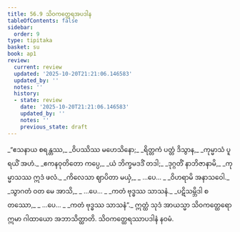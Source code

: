 ```yaml
---
title: 56.9 သိဝကတ္ထေရအပဒါန
tableOfContents: false
sidebar:
  order: 9
type: tipitaka
basket: su
book: ap1
review:
  current: review
  updated: '2025-10-20T21:21:06.146583'
  updated_by: ''
  notes: ''
  history:
  - state: review
    date: '2025-10-20T21:21:06.146583'
    updated_by: ''
    notes: ''
    previous_state: draft
---
```



<DynamicBreadcrumb />


<ReviewStatus review={frontmatter.review} showDetails={true} />

<HypothesisAnnotation frontmatter={frontmatter} />

<Division number="117" book="ap1" e="ch" v="20" p="438">

<Paragraph number="7803" type="verses" book="ap1">
_“ဧသနာယ စရန္တဿ,_  
_ဝိပဿိဿ မဟေသိနော;_  
_ရိတ္တကံ ပတ္တံ ဒိသွာန,_  
_ကုမ္မာသံ ပူရယိံ အဟံ._  

</Paragraph>

</Division>
<Division number="118" book="ap1" e="ch" v="20" p="438">

<Paragraph number="7804" type="verses" book="ap1">
_ဧကနဝုတိတော ကပ္ပေ,_  
_ယံ ဘိက္ခမဒဒိံ တဒါ;_  
_ဒုဂ္ဂတိံ နာဘိဇာနာမိ,_  
_ကုမ္မာသဿ ဣဒံ ဖလံ._  

</Paragraph>

</Division>
<Division number="119" book="ap1" e="ch" v="20" p="439">

<Paragraph number="7805" type="verses" book="ap1">
_ကိလေသာ ဈာပိတာ မယှံ,_  
_ …ပေ… _  
_ဝိဟရာမိ အနာသဝေါ._  

</Paragraph>

</Division>
<Division number="120" book="ap1" e="ch" v="20" p="439">

<Paragraph number="7806" type="verses" book="ap1">
_သွာဂတံ ဝတ မေ အာသိ,_  
_ …ပေ… _  
_ကတံ ဗုဒ္ဓဿ သာသနံ._  

</Paragraph>

</Division>
<Division number="121" book="ap1" e="ch" v="20" p="439">

<Paragraph number="7807" type="verses" book="ap1">
_ပဋိသမ္ဘိဒါ စတဿော,_  
_ …ပေ… _  
_ကတံ ဗုဒ္ဓဿ သာသနံ”._  

</Paragraph>

<Paragraph number="7808" book="ap1">
ဣတ္ထံ သုဒံ အာယသ္မာ သိဝကတ္ထေရော ဣမာ ဂါထာယော အဘာသိတ္ထာတိ.

</Paragraph>
</Division>

<Paragraph number="7809" type="center" book="ap1">
သိဝကတ္ထေရဿာပဒါနံ နဝမံ.
</Paragraph>